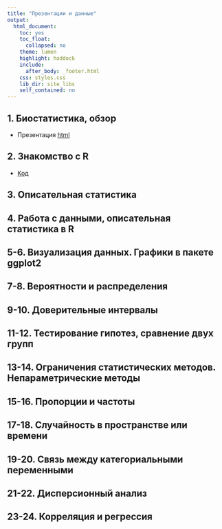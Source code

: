 ```yaml
---
title: "Презентации и данные"
output:
  html_document:
    toc: yes
    toc_float:
      collapsed: no
    theme: lumen
    highlight: haddock
    include:
      after_body: _footer.html
    css: styles.css
    lib_dir: site_libs
    self_contained: no
---
```


## 1. Биостатистика, обзор

- Презентация [html](01-overview.html)

## 2. Знакомство с R

- [Код](02-r-intro.R)

## 3. Описательная статистика

<!-- - Презентация [html](03-descriptive-statistics.html) -->
<!-- - Презентация [html](03.2-types-of-means.html)  (самостоятельно) -->

## 4. Работа с данными, описательная статистика в R

<!-- - [Код](04-data-in-r.R) -->

## 5-6. Визуализация данных. Графики в пакете ggplot2

<!-- - Презентация [html](05-data-visualisation.html) -->
<!-- - [Код](06-ggplot2.R) -->

## 7-8. Вероятности и распределения

<!-- - Презентация [html](07-probabilities.html) -->
<!-- - Презентация [html](07.2-monty-hall-problem.html) (самостоятельно) -->
<!-- - [Код](08-probabilities-in-r.R) -->

## 9-10. Доверительные интервалы

<!-- - Презентация [html](09-confidence-intervals.html) -->
<!-- - [Код](10-confidence-intervals-in-r.R) -->

## 11-12. Тестирование гипотез, сравнение двух групп

<!-- - Презентация [html](11-hypothesis-testing.html) -->
<!-- - [Код](12-hypothesis-testing-in-r.R) -->

## 13-14. Ограничения статистических методов. Непараметрические методы

<!-- - Презентация [html](13-assumptions-and-nonparametrics.html) -->
<!-- - [Код](14-assumptions-and-nonparametrics-in-r.R) -->

## 15-16. Пропорции и частоты

<!-- - Презентация [html](15-proportions-and-frequencies.html) -->
<!-- - [Код](16-proportions-and-frequencies-in-r.R) -->

## 17-18. Случайность в пространстве или времени

<!-- - Презентация [html](17-randomness-in-space-and-time.html) -->
<!-- - [Код](18-randomness-in-space-and-time-in-r.R) -->

## 19-20. Связь между категориальными переменными

<!-- - Презентация [html](19-assotiation-between-categorical-data.html) -->
<!-- - [Код](20-assotiation-between-categorical-data-in-r.R) -->

## 21-22. Дисперсионный анализ

<!-- - Презентация [html](21-anova.html) -->
<!-- - [Код](22-anova-in-r.R) -->

## 23-24. Корреляция и регрессия

<!-- - Презентация [html](23-correlation-and-regression.html) -->
<!-- - [Код](24-correlation-and-regression-in-r.R) -->

